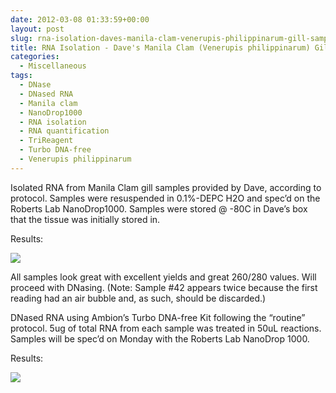 ```yaml
---
date: 2012-03-08 01:33:59+00:00
layout: post
slug: rna-isolation-daves-manila-clam-venerupis-philippinarum-gill-samples-25-48
title: RNA Isolation - Dave's Manila Clam (Venerupis philippinarum) Gill Samples (#25-48)
categories:
  - Miscellaneous
tags:
  - DNase
  - DNased RNA
  - Manila clam
  - NanoDrop1000
  - RNA isolation
  - RNA quantification
  - TriReagent
  - Turbo DNA-free
  - Venerupis philippinarum
---
```


Isolated RNA from Manila Clam gill samples provided by Dave, according to protocol. Samples were resuspended in 0.1%-DEPC H2O and spec'd on the Roberts Lab NanoDrop1000. Samples were stored @ -80C in Dave's box that the tissue was initially stored in.

Results:

![](https://eagle.fish.washington.edu/Arabidopsis//RNA%20Spec%20Readings/20120307%20-%20RNA%20Vp%20gill%20ODs-01.JPG)

All samples look great with excellent yields and great 260/280 values. Will proceed with DNasing. (Note: Sample #42 appears twice because the first reading had an air bubble and, as such, should be discarded.)



DNased RNA using Ambion's Turbo DNA-free Kit following the "routine" protocol. 5ug of total RNA from each sample was treated in 50uL reactions. Samples will be spec'd on Monday with the Roberts Lab NanoDrop 1000.

Results:

![](https://eagle.fish.washington.edu/Arabidopsis//RNA%20Spec%20Readings/20120307%20-%20DNased%20RNA%20Vp%20gill%20ODs-01.JPG)

